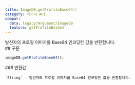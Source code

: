 ```yaml
---
title: ImageDB.getProfileBase64()
category: 레거시 API
compat:
  data: legacy/Argument/ImageDB
  feature: getProfileBase64
---
```


<Section>
  발신자의 프로필 이미지를 Base64 인코딩한 값을 반환합니다.
</Section>
<Section>
  ## 구문

  ~~~js
  imageDB.getProfileBase64();
  ~~~

  <Section>
    ### 반환값

    `String` - 발신자의 프로필 이미지를 Base64 인코딩한 값을 반환합니다.
  </Section>
</Section>